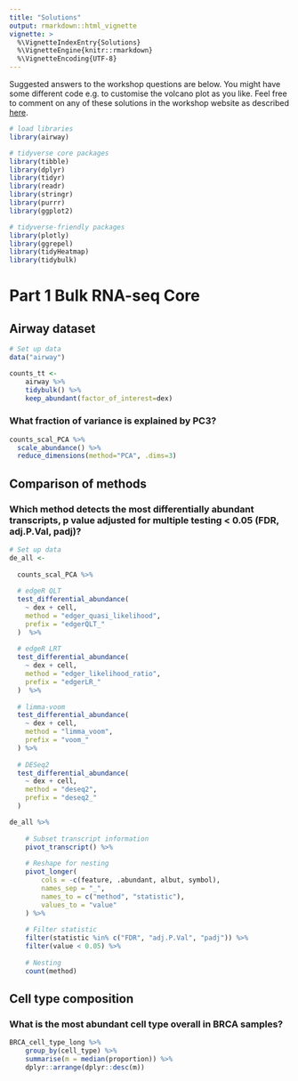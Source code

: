 ```yaml
---
title: "Solutions"
output: rmarkdown::html_vignette
vignette: >
  %\VignetteIndexEntry{Solutions}
  %\VignetteEngine{knitr::rmarkdown}
  %\VignetteEncoding{UTF-8}
---
```


Suggested answers to the workshop questions are below. You might have some different code e.g. to customise the volcano plot as you like. Feel free to comment on any of these solutions in the workshop website as described [here](https://github.com/stemangiola/ABACBS2020_tidytranscriptomics/blob/master/CONTRIBUTING.md).

```r
# load libraries
library(airway)

# tidyverse core packages
library(tibble)
library(dplyr)
library(tidyr)
library(readr)
library(stringr)
library(purrr)
library(ggplot2)

# tidyverse-friendly packages
library(plotly)
library(ggrepel)
library(tidyHeatmap)
library(tidybulk)
```

# Part 1 Bulk RNA-seq Core

## Airway dataset

```r
# Set up data
data("airway")

counts_tt <- 
    airway %>%
    tidybulk() %>%
    keep_abundant(factor_of_interest=dex)
```

### What fraction of variance is explained by PC3?

```r
counts_scal_PCA %>% 
  scale_abundance() %>%
  reduce_dimensions(method="PCA", .dims=3)
```


## Comparison of methods

### Which method detects the most differentially abundant transcripts, p value adjusted for multiple testing <  0.05 (FDR, adj.P.Val, padj)?

```r
# Set up data
de_all <- 
  
  counts_scal_PCA %>%
  
  # edgeR QLT
  test_differential_abundance(
    ~ dex + cell, 
    method = "edger_quasi_likelihood",
    prefix = "edgerQLT_"
  )  %>%
  
  # edgeR LRT
  test_differential_abundance(
    ~ dex + cell, 
    method = "edger_likelihood_ratio",
    prefix = "edgerLR_"
  )  %>%
  
  # limma-voom
  test_differential_abundance(
    ~ dex + cell, 
    method = "limma_voom",
    prefix = "voom_"
  ) %>%
  
  # DESeq2
  test_differential_abundance(
    ~ dex + cell,  
    method = "deseq2",
    prefix = "deseq2_"
  ) 
```

```r
de_all %>%
	
	# Subset transcript information
	pivot_transcript() %>%
	
	# Reshape for nesting
	pivot_longer(
		cols = -c(feature, .abundant, albut, symbol),
		names_sep = "_", 
		names_to = c("method", "statistic"), 
		values_to = "value"
	) %>%
	
	# Filter statistic
	filter(statistic %in% c("FDR", "adj.P.Val", "padj")) %>%
	filter(value < 0.05) %>%
	
	# Nesting
	count(method)
```

## Cell type composition

### What is the most abundant cell type overall in BRCA samples?

```r
BRCA_cell_type_long %>% 
	group_by(cell_type) %>% 
	summarise(m = median(proportion)) %>% 
	dplyr::arrange(dplyr::desc(m))
```
